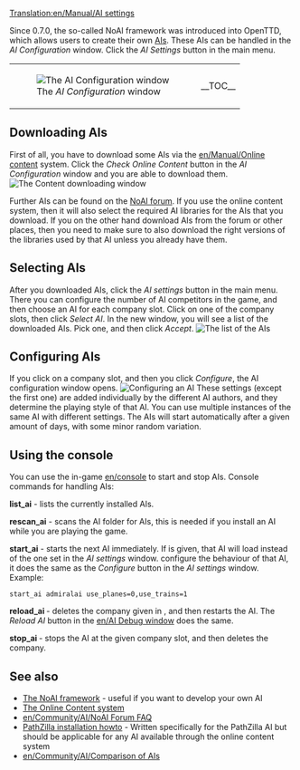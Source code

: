 [[Translation:en/Manual/AI settings]]
{{en/Table of contents}}

Since 0.7.0, the so-called NoAI framework was introduced into OpenTTD, which allows users to create their own [[en/Development/Script/AI Development|AIs]]. These AIs can be handled in the ''AI Configuration'' window. Click the ''AI Settings'' button in the main menu.
{|
|[[File:en/AIsettings empty.png|frame|none|The ''AI Configuration'' window]]
|__TOC__
|}
==Downloading AIs==
First of all, you have to download some AIs via the [[en/Manual/Online content]] system. Click the ''Check Online Content'' button in the ''AI Configuration'' window and you are able to download them.
[[File:en/Downloading AI.png|frame|none|The ''Content downloading'' window]]

Further AIs can be found on the [http://www.tt-forums.net/viewforum.php?f=65 NoAI forum]. If you use the online content system, then it will also select the required AI libraries for the AIs that you download. If you on the other hand download AIs from the forum or other places, then you need to make sure to also download the right versions of the libraries used by that AI unless you already have them.

==Selecting AIs==
After you downloaded AIs, click the ''AI settings'' button in the main menu. There you can configure the number of AI competitors in the game, and then choose an AI for each company slot.
Click on one of the company slots, then click ''Select AI''. In the new window, you will see a list of the downloaded AIs. Pick one, and then click ''Accept''.
[[File:en/select AI.png|frame|none|The list of the AIs]]

==Configuring AIs==
If you click on a company slot, and then you click ''Configure'', the AI configuration window opens.
[[File:en/AI configuration.png|frame|none|Configuring an AI]]
These settings (except the first one) are added individually by the different AI authors, and they determine the playing style of that AI. You can use multiple instances of the same AI with different settings.
The AIs will start automatically after a given amount of days, with some minor random variation.

==Using the console==
You can use the in-game [[en/console]] to start and stop AIs.
Console commands for handling AIs:

'''list_ai''' - lists the currently installed AIs.

'''rescan_ai''' - scans the AI folder for AIs, this is needed if you install an AI while you are playing the game.

'''start_ai''' ''<ainame> <parameters>'' - starts the next AI immediately. If <ainame> is given, that AI will load instead of the one set in the ''AI settings'' window. <parameters> configure the behaviour of that AI, it does the same as the ''Configure'' button in the ''AI settings'' window. Example:
 start_ai admiralai use_planes=0,use_trains=1

'''reload_ai <company_slot>''' - deletes the company given in <company_slot>, and then restarts the AI. The ''Reload AI'' button in the [[en/AI Debug window]] does the same.

'''stop_ai <company_slot>''' - stops the AI at the given company slot, and then deletes the company.

==See also==
*[[en/Development/Script/AI Development|The NoAI framework]] - useful if you want to develop your own AI
*[[en/Manual/Online content|The Online Content system]]
*[[en/Community/AI/NoAI Forum FAQ]]
*[http://code.google.com/p/ottd-noai-pathzilla/wiki/Installation PathZilla installation howto] - Written specifically for the PathZilla AI but should be applicable for any AI available through the online content system
*[[en/Community/AI/Comparison of AIs]]

{{en/Feature|0.7}}